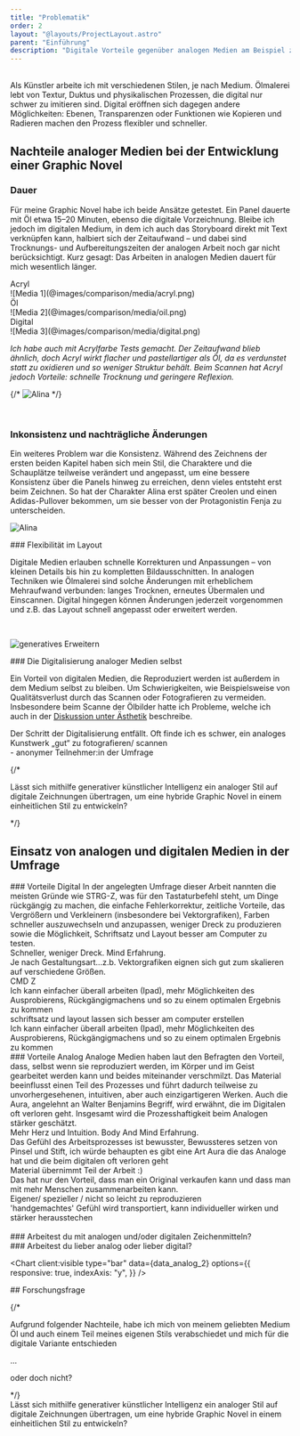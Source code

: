 ```yaml
---
title: "Problematik"
order: 2
layout: "@layouts/ProjectLayout.astro"
parent: "Einführung"
description: "Digitale Vorteile gegenüber analogen Medien am Beispiel zur Entwicklung einer Graphic Novel"
---
```



<br />
Als Künstler arbeite ich mit verschiedenen Stilen, je nach Medium. Ölmalerei lebt von Textur, Duktus und physikalischen Prozessen, die digital nur schwer zu imitieren sind. Digital eröffnen sich dagegen andere Möglichkeiten: Ebenen, Transparenzen oder Funktionen wie Kopieren und Radieren machen den Prozess flexibler und schneller.
<br />

<div class="slide">

## Nachteile analoger Medien bei der Entwicklung einer Graphic Novel



### Dauer


Für meine Graphic Novel habe ich beide Ansätze getestet. Ein Panel dauerte mit Öl etwa 15–20 Minuten, ebenso die digitale Vorzeichnung. Bleibe ich jedoch im digitalen Medium, in dem ich auch das Storyboard direkt mit Text verknüpfen kann, halbiert sich der Zeitaufwand – und dabei sind Trocknungs- und Aufbereitungszeiten der analogen Arbeit noch gar nicht berücksichtigt. Kurz gesagt: Das Arbeiten in analogen Medien dauert für mich wesentlich länger.


<div class="grid grid-cols-1 lg:grid-cols-3 items-center gap-4 mt-4">
<div>
  <div class="text-2xl text-center">Acryl</div>
![Media 1](@images/comparison/media/acryl.png)
</div>
  <div>
    <div class="text-2xl text-center">Öl</div>
![Media 2](@images/comparison/media/oil.png)
  </div>
  <div>
  <div class="text-2xl text-center">Digital</div>
![Media 3](@images/comparison/media/digital.png)
  </div>
  </div>

</div>

*Ich habe auch mit Acrylfarbe Tests gemacht. Der Zeitaufwand blieb ähnlich, doch Acryl wirkt flacher und pastellartiger als Öl, da es verdunstet statt zu oxidieren und so weniger Struktur behält. Beim Scannen hat Acryl jedoch Vorteile: schnelle Trocknung und geringere Reflexion.*

{/* ![Alina](@images/alina_2.png) */}

<br />

<div class="slide">

### Inkonsistenz und nachträgliche Änderungen

<div class="grid-layout">
<div>

Ein weiteres Problem war die Konsistenz. Während des Zeichnens der ersten beiden Kapitel haben sich mein Stil, die Charaktere und die Schauplätze teilweise verändert und angepasst, um eine bessere Konsistenz über die Panels hinweg zu erreichen, denn vieles entsteht erst beim Zeichnen. So hat der Charakter Alina erst später Creolen und einen Adidas-Pullover bekommen, um sie besser von der Protagonistin Fenja zu unterscheiden. 

</div>
<div class="">

![Alina](@images/alina.png)
</div>
</div>
</div>

<div class="slide">
### Flexibilität im Layout

Digitale Medien erlauben schnelle Korrekturen und Anpassungen – von kleinen Details bis hin zu kompletten Bildausschnitten. In analogen Techniken wie Ölmalerei sind solche Änderungen mit erheblichem Mehraufwand verbunden: langes Trocknen, erneutes Übermalen und Einscannen. Digital hingegen können Änderungen jederzeit vorgenommen und z.B. das Layout schnell angepasst oder erweitert werden.

<br />

![generatives Erweitern](@images/generatives_erweitern.jpg)

</div>

<div class="slide">
### Die Digitalisierung analoger Medien selbst

Ein Vorteil von digitalen Medien, die Reproduziert werden ist außerdem in dem Medium selbst zu bleiben. Um Schwierigkeiten, wie Beispielsweise von Qualitätsverlust durch das Scannen oder Fotografieren zu vermeiden. Insbesondere beim Scanne der Ölbilder hatte ich Probleme, welche ich auch in der <a href="../discussion/aesthetics/">Diskussion unter Ästhetik</a> beschreibe. 

<div class="quote my-8">Der Schritt der Digitalisierung entfällt. Oft finde ich es schwer, ein analoges Kunstwerk „gut“ zu fotografieren/ scannen</div>
<div class="citation">- anonymer Teilnehmer:in der Umfrage</div>
</div>

{/* <p class="">Lässt sich mithilfe generativer künstlicher Intelligenz ein analoger Stil auf digitale Zeichnungen übertragen, um eine hybride Graphic Novel in einem einheitlichen Stil zu entwickeln?</p> */}


## Einsatz von analogen und digitalen Medien in der Umfrage

<div class="grid-layout">
<div class="slide">
### Vorteile Digital
In der angelegten Umfrage dieser Arbeit nannten die meisten Gründe wie STRG-Z, was für den Tastaturbefehl steht, um Dinge rückgängig zu machen, die einfache Fehlerkorrektur, zeitliche Vorteile, das Vergrößern und Verkleinern (insbesondere bei Vektorgrafiken), Farben schneller auszuwechseln und anzupassen, weniger Dreck zu produzieren sowie die Möglichkeit, Schriftsatz und Layout besser am Computer zu testen. 

<div class="comment-left">Schneller, weniger Dreck. Mind Erfahrung.</div>

<div class="comment-right">Je nach Gestaltungsart...z.b. Vektorgrafiken eignen sich gut zum skalieren auf verschiedene Größen.</div>

<div class="comment-left">CMD Z</div>

<div class="comment-right">Ich kann einfacher überall arbeiten (Ipad), mehr Möglichkeiten des Ausprobierens, Rückgängigmachens und so zu einem optimalen Ergebnis zu kommen</div>

<div class="comment-left">schriftsatz und layout lassen sich besser am computer erstellen</div>

<div class="comment-right">Ich kann einfacher überall arbeiten (Ipad), mehr Möglichkeiten des Ausprobierens, Rückgängigmachens und so zu einem optimalen Ergebnis zu kommen</div>

</div>
<div class="slide">
### Vorteile Analog
Analoge Medien haben laut den Befragten den Vorteil, dass, selbst wenn sie reproduziert werden, im Körper und im Geist gearbeitet werden kann und beides miteinander verschmilzt. Das Material beeinflusst einen Teil des Prozesses und führt dadurch teilweise zu unvorhergesehenen, intuitiven, aber auch einzigartigeren Werken. Auch die Aura, angelehnt an Walter Benjamins Begriff, wird erwähnt, die im Digitalen oft verloren geht. Insgesamt wird die Prozesshaftigkeit beim Analogen stärker geschätzt. 

<div class="comment-left">Mehr Herz und Intuition. Body And Mind Erfahrung.</div>

<div class="comment-right">Das Gefühl des Arbeitsprozesses ist bewusster, Bewussteres setzen von Pinsel und Stift, ich würde behaupten es gibt eine Art Aura die das Analoge hat und die beim digitalen oft verloren geht</div>

<div class="comment-left">Material übernimmt Teil der Arbeit :)</div>

<div class="comment-right">Das hat nur den Vorteil, dass man ein Original verkaufen kann und dass man mit mehr Menschen zusammenarbeiten kann.</div>

<div class="comment-left">Eigener/ spezieller / nicht so leicht zu reproduzieren</div>

<div class="comment-right">'handgemachtes' Gefühl wird transportiert, kann individueller wirken und stärker herausstechen</div>

</div>
</div>

<br />

<div class="grid-layout">
<div>

<div class="slide">
### Arbeitest du mit analogen und/oder digitalen Zeichenmitteln?
<Chart
  client:visible
  type="pie"
  data={data_analog}
  className="max-w-150 mx-auto"
/>
</div>
</div>
<div>
<div class="slide">
### Arbeitest du lieber analog oder lieber digital?


<Chart
  client:visible
  type="bar"
  data={data_analog_2}
    options={{ 
      responsive: true, 
      indexAxis: "y", 
      }} 
/>
</div>
</div>
</div>

<div class="slide">
## Forschungsfrage

{/* <div class="italic text-2xl">Aufgrund folgender Nachteile, habe ich mich von meinem geliebten Medium Öl und auch einem Teil meines eigenen Stils verabschiedet und mich für die digitale Variante entschieden<br />
<p class="text-center">... </p>
<p class="text-right">oder doch nicht?</p></div> */}

<div class="own-quote">Lässt sich mithilfe generativer künstlicher Intelligenz ein analoger Stil auf digitale Zeichnungen übertragen, um eine hybride Graphic Novel in einem einheitlichen Stil zu entwickeln?</div>

</div>
